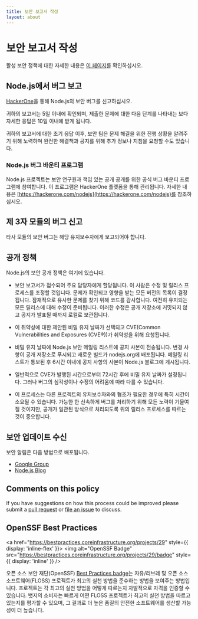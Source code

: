 ```yaml
---
title: 보안 보고서 작성
layout: about
---
```


# 보안 보고서 작성

활성 보안 정책에 대한 자세한 내용은 [이 페이지](https://github.com/nodejs/node/security/policy)를 확인하십시오.

## Node.js에서 버그 보고

[HackerOne](https://hackerone.com/nodejs)을 통해 Node.js의 보안 버그를 신고하십시오.

귀하의 보고서는 5일 이내에 확인되며, 제출한 문제에 대한 다음 단계를 나타내는 보다 자세한 응답은 10일 이내에 받게 됩니다.

귀하의 보고서에 대한 초기 응답 이후, 보안 팀은 문제 해결을 위한 진행 상황을 알려주기 위해 노력하며 완전한 해결책과 공지를 위해 추가 정보나 지침을 요청할 수도 있습니다.

### Node.js 버그 바운티 프로그램

Node.js 프로젝트는 보안 연구원과 책임 있는 공개 공개를 위한 공식 버그 바운티 프로그램에 참여합니다. 이 프로그램은 HackerOne 플랫폼을 통해 관리됩니다. 자세한 내용은 [https://hackerone.com/nodejs](https://hackerone.com/nodejs)를 참조하십시오.

## 제 3자 모듈의 버그 신고

타사 모듈의 보안 버그는 해당 유지보수자에게 보고되어야 합니다.

## 공개 정책

Node.js의 보안 공개 정책은 여기에 있습니다.

* 보안 보고서가 접수되어 주요 담당자에게 할당됩니다. 이 사람은 수정 및 릴리스 프로세스를 조정할 것입니다. 문제가 확인되고 영향을 받는 모든 버전의 목록이 결정됩니다. 잠재적으로 유사한 문제를 찾기 위해 코드를 감사합니다. 여전히 유지되는 모든 릴리스에 대해 수정이 준비됩니다. 이러한 수정은 공개 저장소에 커밋되지 않고 공지가 발표될 때까지 로컬로 보관됩니다.

* 이 취약성에 대한 제안된 비밀 유지 날짜가 선택되고 CVE(Common Vulnerabilities and Exposures (CVE®))가 취약성을 위해 요청됩니다.

* 비밀 유지 날짜에 Node.js 보안 메일링 리스트에 공지 사본이 전송됩니다. 변경 사항이 공개 저장소로 푸시되고 새로운 빌드가 nodejs.org에 배포됩니다. 메일링 리스트가 통보된 후 6시간 이내에 공지 사항의 사본이 Node.js 블로그에 게시됩니다.

* 일반적으로 CVE가 발행된 시간으로부터 72시간 후에 비밀 유지 날짜가 설정됩니다. 그러나 버그의 심각성이나 수정의 어려움에 따라 다를 수 있습니다.

* 이 프로세스는 다른 프로젝트의 유지보수자와의 협조가 필요한 경우에 특히 시간이 소요될 수 있습니다. 가능한 한 신속하게 버그를 처리하기 위해 모든 노력이 기울여질 것이지만, 공개가 일관된 방식으로 처리되도록 위의 릴리스 프로세스를 따르는 것이 중요합니다.

## 보안 업데이트 수신

보안 알림은 다음 방법으로 배포됩니다.

* [Google Group](https://groups.google.com/group/nodejs-sec)
* [Node.js Blog](/blog)

## Comments on this policy

If you have suggestions on how this process could be improved please submit a
[pull request](https://github.com/nodejs/nodejs.org) or
[file an issue](https://github.com/nodejs/security-wg/issues/new) to discuss.

## OpenSSF Best Practices

<a href="https://bestpractices.coreinfrastructure.org/projects/29" style={{ display: 'inline-flex' }}>
  <img alt="OpenSSF Badge" src="https://bestpractices.coreinfrastructure.org/projects/29/badge" style={{ display: 'inline' }} />
</a>

오픈 소스 보안 재단(OpenSSF) [Best Practices badge](https://github.com/coreinfrastructure/best-practices-badge)는 자유/리브레 및 오픈 소스 소프트웨어(FLOSS) 프로젝트가 최고의 실천 방법을 준수하는 방법을 보여주는 방법입니다. 프로젝트는 각 최고의 실천 방법을 어떻게 따르는지 자발적으로 자격을 인증할 수 있습니다. 뱃지의 소비자는 빠르게 어떤 FLOSS 프로젝트가 최고의 실천 방법을 따르고 있는지를 평가할 수 있으며, 그 결과로 더 높은 품질의 안전한 소프트웨어를 생산할 가능성이 더 높습니다.
